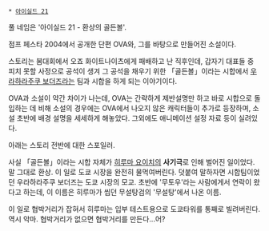  * [[아이실드 21]]

풀 네임은 '아이실드 21 - 환상의 골든볼'.

점프 페스타 2004에서 공개한 단편 OVA와, 그를 바탕으로 만들어진 소설이다.

스토리는 봄대회에서 오죠 화이트나이츠에게 패배하고 난 직후인데, 갑자기 대표들 중 피치 못할 사정으로 공석이 생겨 그 공석을 채우기 위한 「골든볼」이라는 시합에서 [[우라하라주쿠 보더즈]]라는 팀과 시합을 하게 되는 이야기이다.

OVA과 소설이 약간 차이가 나는데, OVA는 간략하게 제반설명만 하고 바로 시합으로 돌입하는 데 비해 소설의 경우에는 OVA에서 나오지 않은 캐릭터들이 추가로 등장하며, 소설 초반에 배경 설명을 세세하게 해놓았다. 그외에도 애니메이션 설정 자료 등이 실려있다.

아래는 스토리 전반에 대한 스포일러.

















사실 「골든볼」이라는 시합 자체가 [[히루마 요이치]]의 '''사기극'''로 인해 벌어진 일이었다. 말 그대로 환상. 이 일로 도쿄 시장을 완전히 물먹여버린다. 덧붙여 말하자면 시합팀이었던 우라하라주쿠 보더즈는 도쿄 시장의 모교. 초반에 '무토우'라는 사람에게서 연락이 왔다고 하는데, 이 이름은 히루마가 씹던 무설탕검의 '무설탕'에서 나온 이름.

이 일로 협박거리가 잡혀서 히루마는 입부 테스트용으로 도쿄타워를 통째로 빌려버린다.
역시 악마. 협박거리가 없으면 협박거리를 만든다...어?
